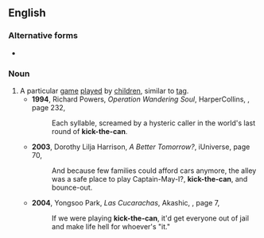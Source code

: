 {{also|kick the can}}
==English==
{{wikipedia|kick the can}}

===Alternative forms===
* {{l|en|kick the can}}

===Noun===
{{en-noun|-|head=[[kick]]-[[the]]-[[can]]}}
# A particular [[game]] [[play]]ed by [[children]], similar to [[tag]].
#* '''1994''', Richard Powers, ''Operation Wandering Soul'', HarperCollins, {{ISBN|006097611X}}, page 232,
#*: Each syllable, screamed by a hysteric caller in the world's last round of '''kick-the-can'''.
#* '''2003''', Dorothy Lilja Harrison, ''A Better Tomorrow?'', iUniverse, {{ISBN|0595284299}} page 70,
#*: And because few families could afford cars anymore, the alley was a safe place to play Captain-May-I?, '''kick-the-can''', and bounce-out.
#* '''2004''', Yongsoo Park, ''Las Cucarachas'', Akashic, {{ISBN|1888451564}}, page 7,
#*: If we were playing '''kick-the-can''', it'd get everyone out of jail and make life hell for whoever's "it."